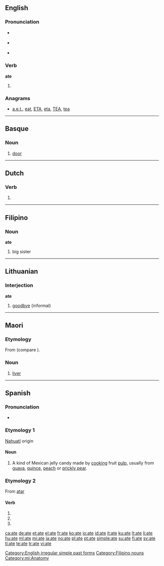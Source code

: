 {{also|ATE|até|-ate|-áte}}
==English==

===Pronunciation===
* {{a|US}} {{IPA|/eɪt/}}
*: {{audio|en-us-ate.ogg|Audio (US)}}
* {{a|UK}} {{IPA|/ɛt/|/eɪt/}}
*: {{rhymes|ɛt|eɪt}}
* {{homophones|eight}}

===Verb===
'''ate'''

# {{simple past of|[[eat]]}}

===Anagrams===
* [[a.e.t.#English|a.e.t.]], [[eat#English|eat]], [[ETA#English|ETA]], [[eta#English|eta]], [[TEA#English|TEA]], [[tea#English|tea]]

[[Category:English irregular simple past forms]]

----

==Basque==

===Noun===
{{infl|eu|noun}}

# [[door]]

----

==Dutch==

===Verb===
{{infl|nl}}

# {{nl-verb-form|n=sg|t=past|m=subj|eten}}

----

==Filipino==

===Noun===
'''ate'''

# big sister

[[Category:Filipino nouns]]

----

==Lithuanian==

===Interjection===
'''ate'''

# [[goodbye]] (informal)

----

==Maori==

===Etymology===
From {{proto|Oceanic|lang=mi}} (compare {{etyl|id|-}} {{term|hati|lang=id}}).

===Noun===
{{infl|mi|noun}}

# [[liver]]

[[Category:mi:Anatomy]]

----

==Spanish==

===Pronunciation===
* {{IPA|/ˈa.t̪e/|lang=es}}

===Etymology 1===
[[Nahuatl]] origin

====Noun====
{{infl|es|noun}}

# A kind of Mexican jelly candy made by [[cooking]] fruit [[pulp]], usually from [[guava]], [[quince#English|quince]], [[peach]] or [[prickly pear]].

===Etymology 2===
From [[atar]]

====Verb====
{{es-verb-form|atar}}

# {{es-verb form of|ending=ar|mood=subjunctive|tense=present|pers=1|number=singular|[[atar]]}}
# {{es-verb form of|ending=ar|mood=subjunctive|tense=present|pers=2|formal=yes|number=singular|[[atar]]}}
# {{es-verb form of|ending=ar|mood=subjunctive|tense=present|pers=3|number=singular|[[atar]]}}

[[ca:ate]]
[[de:ate]]
[[et:ate]]
[[el:ate]]
[[fr:ate]]
[[ko:ate]]
[[io:ate]]
[[id:ate]]
[[it:ate]]
[[ku:ate]]
[[lt:ate]]
[[li:ate]]
[[hu:ate]]
[[ml:ate]]
[[mi:ate]]
[[ja:ate]]
[[no:ate]]
[[pl:ate]]
[[pt:ate]]
[[simple:ate]]
[[su:ate]]
[[fi:ate]]
[[sv:ate]]
[[tl:ate]]
[[te:ate]]
[[tr:ate]]
[[vi:ate]]